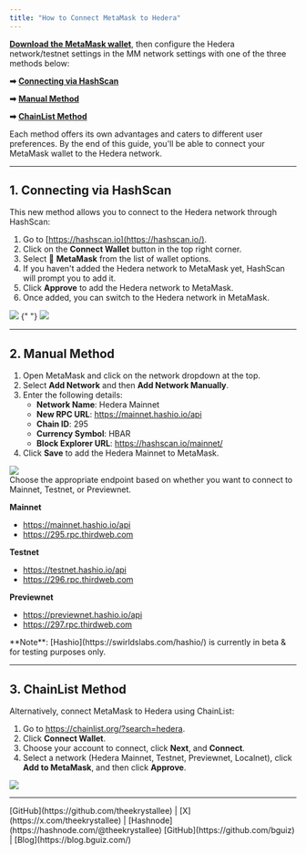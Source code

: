 ```yaml
---
title: "How to Connect MetaMask to Hedera"
---
```


[**Download the MetaMask wallet**](https://metamask.io/download/), then configure the Hedera network/testnet settings in the MM network settings with one of the three methods below:

**➡** [**Connecting via HashScan**](#id-1.-connecting-via-hashscan)

**➡** [**Manual Method**](#id-2.-manual-method)

**➡** [**ChainList Method**](#id-3.-chainlist-method)

Each method offers its own advantages and caters to different user preferences. By the end of this guide, you'll be able to connect your MetaMask wallet to the Hedera network.

---

## 1. Connecting via HashScan

This new method allows you to connect to the Hedera network through HashScan:

1. Go to [https://hashscan.io](https://hashscan.io/).
2. Click on the **Connect Wallet** button in the top right corner.
3. Select 🦊 **MetaMask** from the list of wallet options.
4. If you haven't added the Hedera network to MetaMask yet, HashScan will prompt you to add it.
5. Click **Approve** to add the Hedera network to MetaMask.
6. Once added, you can switch to the Hedera network in MetaMask.

<div>
  <Frame>
    <img src="/images/tutorials/smart-contracts/how-to-connect-metamask-to-hedera/how-to-connect-metamask-to-hedera-1.png" />
  </Frame>{" "}
  <Frame>
    <img src="/images/tutorials/smart-contracts/how-to-connect-metamask-to-hedera/how-to-connect-metamask-to-hedera-2.png" />
  </Frame>
</div>

---

## 2. Manual Method

1. Open MetaMask and click on the network dropdown at the top.
2. Select **Add Network** and then **Add Network Manually**.
3. Enter the following details:
   - **Network Name**: Hedera Mainnet
   - **New RPC URL**: https://mainnet.hashio.io/api
   - **Chain ID**: 295
   - **Currency Symbol**: HBAR
   - **Block Explorer URL**: https://hashscan.io/mainnet/
4. Click **Save** to add the Hedera Mainnet to MetaMask.

<div align="left">
  <Frame>
    <img src="/images/tutorials/smart-contracts/how-to-connect-metamask-to-hedera/how-to-connect-metamask-to-hedera-3.png" />
  </Frame>
</div>

<Accordion title="Alternative RPC Endpoints">
Choose the appropriate endpoint based on whether you want to connect to Mainnet, Testnet, or Previewnet.

**Mainnet**

- https://mainnet.hashio.io/api
- https://295.rpc.thirdweb.com

**Testnet**

- https://testnet.hashio.io/api
- https://296.rpc.thirdweb.com

**Previewnet**

- https://previewnet.hashio.io/api
- https://297.rpc.thirdweb.com

</Accordion>

<Info>
  **Note**: [Hashio](https://swirldslabs.com/hashio/) is currently in beta & for
  testing purposes only.
</Info>

---

## 3. ChainList Method

Alternatively, connect MetaMask to Hedera using ChainList:

1. Go to https://chainlist.org/?search=hedera.
2. Click **Connect Wallet**.
3. Choose your account to connect, click **Next**, and **Connect**.
4. Select a network (Hedera Mainnet, Testnet, Previewnet, Localnet), click **Add to MetaMask**, and then click **Approve**.

<Frame>
  <img src="/images/tutorials/smart-contracts/how-to-connect-metamask-to-hedera/how-to-connect-metamask-to-hedera-4.png" />
</Frame>

---

<Columns cols={2}>
  <Card title="Writer: Krystal, DX Engineer" arrow>
    [GitHub](https://github.com/theekrystallee) |
    [X](https://x.com/theekrystallee) |
    [Hashnode](https://hashnode.com/@theekrystallee)
  </Card>
  <Card title="Editor: Brendan, DevRel Engineer" arrow>
    [GitHub](https://github.com/bguiz) | [Blog](https://blog.bguiz.com/)
  </Card>
</Columns>
